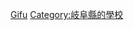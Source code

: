 {{日本行政區劃分類導航|的大學}}
{{Commonscat|Universities and colleges in Gifu prefecture}}

[[Category:日本各都道府縣的大學|Gifu]]
[[Category:岐阜縣的學校|Category:岐阜縣的學校]]